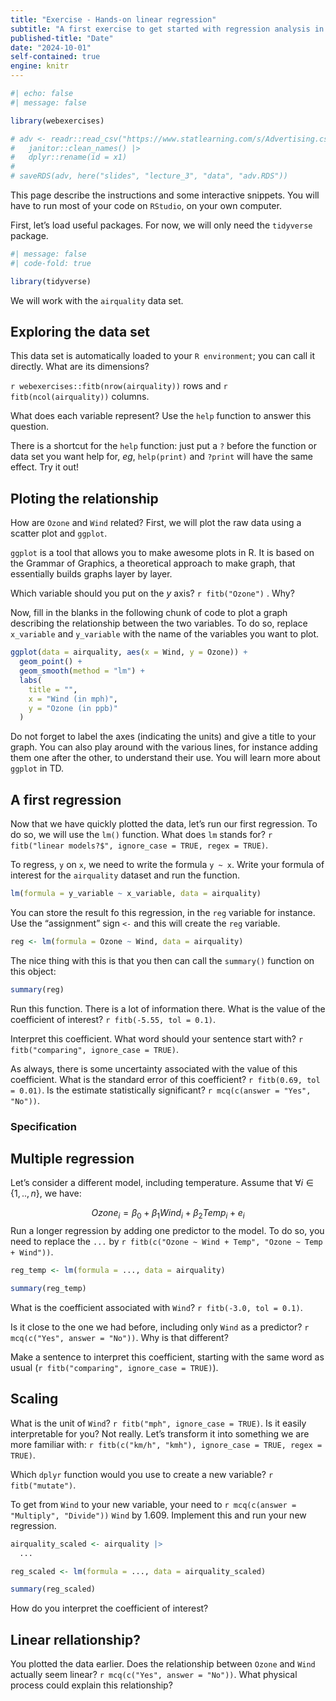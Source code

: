 ```yaml
---
title: "Exercise - Hands-on linear regression"
subtitle: "A first exercise to get started with regression analysis in R"
published-title: "Date"
date: "2024-10-01"
self-contained: true
engine: knitr
---
```


```r
#| echo: false
#| message: false

library(webexercises)

# adv <- readr::read_csv("https://www.statlearning.com/s/Advertising.csv") |> 
#   janitor::clean_names() |> 
#   dplyr::rename(id = x1)
# 
# saveRDS(adv, here("slides", "lecture_3", "data", "adv.RDS"))
```

::: {.callout-important title="Instructions"}
This page describe the instructions and some interactive snippets. You will have to run most of your code on `RStudio`, on your own computer.
:::

First, let's load useful packages. For now, we will only need the `tidyverse` package.

```r
#| message: false
#| code-fold: true

library(tidyverse)
```

We will work with the `airquality` data set.

## Exploring the data set

This data set is automatically loaded to your `R environment`; you can call it directly. What are its dimensions?

`r webexercises::fitb(nrow(airquality))` rows and `r fitb(ncol(airquality))` columns.

What does each variable represent? Use the `help` function to answer this question.

::: callout-tip
There is a shortcut for the `help` function: just put a `?` before the function or data set you want help for, *eg*, `help(print)` and `?print` will have the same effect. Try it out!
:::

## Ploting the relationship

How are `Ozone` and `Wind` related? First, we will plot the raw data using a scatter plot and `ggplot`.

::: callout-important
`ggplot` is a tool that allows you to make awesome plots in R. It is based on the Grammar of Graphics, a theoretical approach to make graph, that essentially builds graphs layer by layer.
:::

Which variable should you put on the $y$ axis? `r fitb("Ozone")` . Why?

Now, fill in the blanks in the following chunk of code to plot a graph describing the relationship between the two variables. To do so, replace `x_variable` and `y_variable` with the name of the variables you want to plot.

```r
ggplot(data = airquality, aes(x = Wind, y = Ozone)) +
  geom_point() +
  geom_smooth(method = "lm") +
  labs(
    title = "",
    x = "Wind (in mph)",
    y = "Ozone (in ppb)"
  )
```

Do not forget to label the axes (indicating the units) and give a title to your graph. You can also play around with the various lines, for instance adding them one after the other, to understand their use. You will learn more about `ggplot` in TD.

## A first regression

Now that we have quickly plotted the data, let's run our first regression. To do so, we will use the `lm()` function. What does `lm` stands for? `r fitb("linear models?$", ignore_case = TRUE, regex = TRUE)`.

To regress, `y` on `x`, we need to write the formula `y ~ x`. Write your formula of interest for the `airquality` dataset and run the function.

```r
lm(formula = y_variable ~ x_variable, data = airquality)
```

You can store the result fo this regression, in the `reg` variable for instance. Use the "assignment" sign `<-` and this will create the `reg` variable.

```r
reg <- lm(formula = Ozone ~ Wind, data = airquality)
```

The nice thing with this is that you then can call the `summary()` function on this object:

```r
summary(reg)
```

Run this function. There is a lot of information there. What is the value of the coefficient of interest? `r fitb(-5.55, tol = 0.1)`.

Interpret this coefficient. What word should your sentence start with? `r fitb("comparing", ignore_case = TRUE)`.

As always, there is some uncertainty associated with the value of this coefficient. What is the standard error of this coefficient? `r fitb(0.69, tol = 0.01)`. Is the estimate statistically significant? `r mcq(c(answer = "Yes", "No"))`.

### Specification

## Multiple regression

Let's consider a different model, including temperature. Assume that $\forall i \in \{1, .., n\}$, we have:

$$Ozone_i = \beta_0 + \beta_1 Wind_i + \beta_2 Temp_i + e_i$$ Run a longer regression by adding one predictor to the model. To do so, you need to replace the `...` by `r fitb(c("Ozone ~ Wind + Temp", "Ozone ~ Temp + Wind"))`.

```r
reg_temp <- lm(formula = ..., data = airquality)

summary(reg_temp)
```

What is the coefficient associated with `Wind`? `r fitb(-3.0, tol = 0.1)`.

Is it close to the one we had before, including only `Wind` as a predictor? `r mcq(c("Yes", answer = "No"))`. Why is that different?

Make a sentence to interpret this coefficient, starting with the same word as usual (`r fitb("comparing", ignore_case = TRUE)`).

## Scaling

What is the unit of `Wind`? `r fitb("mph", ignore_case = TRUE)`. Is it easily interpretable for you? Not really. Let's transform it into something we are more familiar with: `r fitb(c("km/h", "kmh"), ignore_case = TRUE, regex = TRUE)`.

Which `dplyr` function would you use to create a new variable? `r fitb("mutate")`.

To get from `Wind` to your new variable, your need to `r mcq(c(answer = "Multiply", "Divide"))` `Wind` by 1.609. Implement this and run your new regression.

```r
airquality_scaled <- airquality |> 
  ...

reg_scaled <- lm(formula = ..., data = airquality_scaled)

summary(reg_scaled)
```

How do you interpret the coefficient of interest?

## Linear rellationship?

You plotted the data earlier. Does the relationship between `Ozone` and `Wind` actually seem linear? `r mcq(c("Yes", answer = "No"))`. What physical process could explain this relationship?
